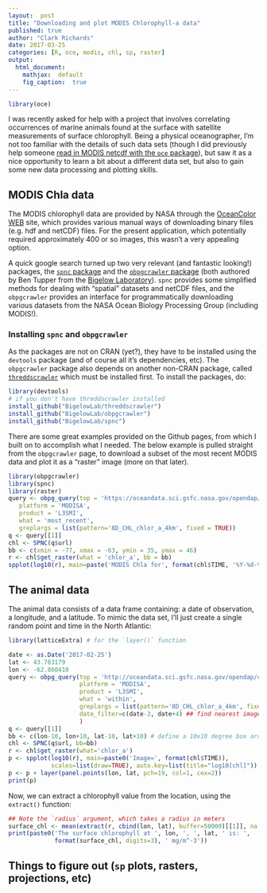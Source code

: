 ```yaml
---
layout:  post
title: "Downloading and plot MODIS Chlorophyll-a data"
published: true
author: "Clark Richards"
date: 2017-03-25
categories: [R, oce, modis, chl, sp, raster]
output:
  html_document:
    mathjax:  default
    fig_caption:  true
---
```


```r
library(oce)
```

I was recently asked for help with a project that involves correlating occurrences of marine animals found at the surface with satellite measurements of surface chlorophyll. Being a physical oceanographer, I'm not too familiar with the details of such data sets (though I did previously help someone [read in MODIS netcdf with the `oce` package](https://rpubs.com/clarkrichards/40319)), but saw it as a nice opportunity to learn a bit about a different data set, but also to gain some new data processing and plotting skills. 

## MODIS Chla data

The MODIS chlorophyll data are provided by NASA through the [OceanColor WEB](https://oceancolor.gsfc.nasa.gov/) site, which provides various manual ways of downloading binary files (e.g. hdf and netCDF) files. For the present application, which potentially required approximately 400 or so images, this wasn't a very appealing option.

A quick google search turned up two very relevant (and fantastic looking!) packages, the [`spnc` package](https://github.com/BigelowLab/spnc) and the [`obpgcrawler` package](https://github.com/BigelowLab/obpgcrawler) (both authored by Ben Tupper from the [Bigelow Laboratory](https://www.bigelow.org/)). `spnc` provides some simplified methods for dealing with "spatial" datasets and netCDF files, and the `obpgcrawler` provides an interface for programmatically downloading various datasets from the NASA Ocean Biology Processing Group (including MODIS!).

### Installing `spnc` and `obpgcrawler`

As the packages are not on CRAN (yet?), they have to be installed using the `devtools` package (and of course all it's dependencies, etc). The `obpgcrawler` package also depends on another non-CRAN package, called [`threddscrawler`](https://github.com/BigelowLab/threddscrawler) which must be installed first. To install the packages, do:

```r
library(devtools)
# if you don't have threddscrawler installed
install_github("BigelowLab/threddscrawler")
install_github("BigelowLab/obpgcrawler")
install_github("BigelowLab/spnc")
```

There are some great examples provided on the Github pages, from which I built on to accomplish what I needed. The below example is pulled straight from the `obpgcrawler` page, to download a subset of the most recent MODIS data and plot it as a "raster" image (more on that later).

```r
library(obpgcrawler)
library(spnc)
library(raster)
query <- obpg_query(top = 'https://oceandata.sci.gsfc.nasa.gov/opendap/catalog.xml',
   platform = 'MODISA', 
   product = 'L3SMI',
   what = 'most_recent',
   greplargs = list(pattern='8D_CHL_chlor_a_4km', fixed = TRUE))
q <- query[[1]]
chl <- SPNC(q$url)
bb <- c(xmin = -77, xmax = -63, ymin = 35, ymax = 46)
r <- chl$get_raster(what = 'chlor_a', bb = bb)
spplot(log10(r), main=paste('MODIS Chla for', format(chl$TIME, '%Y-%d-%m')))
```

## The animal data

The animal data consists of a data frame containing: a date of observation, a longitude, and a latitude. To mimic the data set, I'll just create a single random point and time in the North Atlantic:

```r
library(latticeExtra) # for the `layer()` function

date <- as.Date('2017-02-25')
lat <- 43.783179
lon <- -62.860410
query <- obpg_query(top = 'http://oceandata.sci.gsfc.nasa.gov/opendap/catalog.xml',
                    platform = 'MODISA', 
                    product = 'L3SMI',
                    what = 'within',
                    greplargs = list(pattern='8D_CHL_chlor_a_4km', fixed = TRUE),
                    date_filter=c(date-3, date+4) ## find nearest image within one week
                    )
q <- query[[1]]
bb <- c(lon-10, lon+10, lat-10, lat+10) # define a 10x10 degree box around the point
chl <- SPNC(q$url, bb=bb)
r <- chl$get_raster(what='chlor_a')
p <- spplot(log10(r), main=paste0('Image=', format(chl$TIME)),
            scales=list(draw=TRUE), auto.key=list(title="log10[chl]"))
p <- p + layer(panel.points(lon, lat, pch=19, col=1, cex=2))
print(p)
```

Now, we can extract a chlorophyll value from the location, using the `extract()` function:
```r
## Note the `radius` argument, which takes a radius in meters
surface_chl <- mean(extract(r, cbind(lon, lat), buffer=50000)[[1]], na.rm=TRUE)
print(paste0('The surface chlorophyll at ', lon, ', ', lat, ' is: ',
             format(surface_chl, digits=3), ' mg/m^-3'))
```

## Things to figure out (`sp` plots, rasters, projections, etc)

